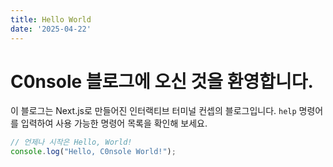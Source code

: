 ```yaml
---
title: Hello World
date: '2025-04-22'
---
```


# C0nsole 블로그에 오신 것을 환영합니다.

이 블로그는 Next.js로 만들어진 인터랙티브 터미널 컨셉의 블로그입니다.
`help` 명령어를 입력하여 사용 가능한 명령어 목록을 확인해 보세요.

```js
// 언제나 시작은 Hello, World!
console.log("Hello, C0nsole World!");
```
